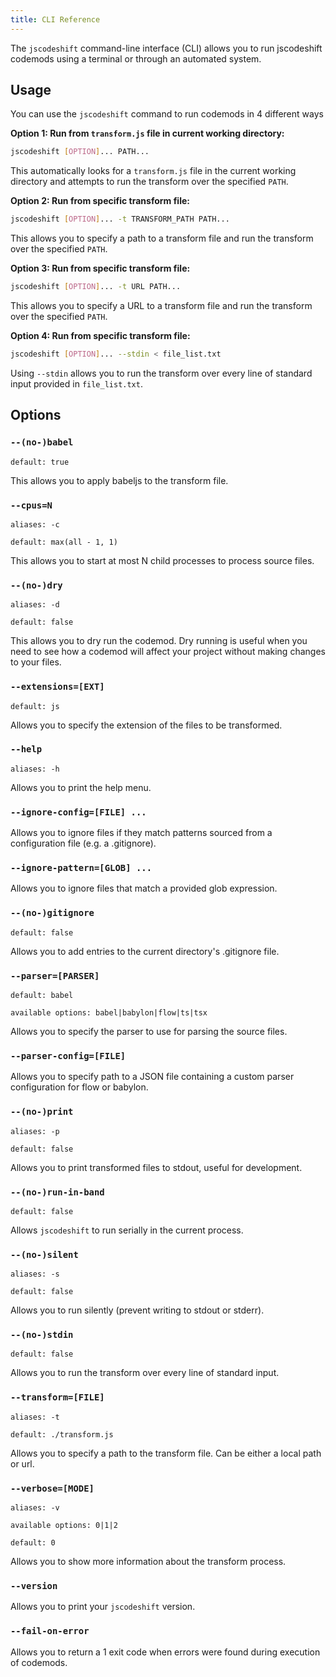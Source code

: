 ```yaml
---
title: CLI Reference
---
```



The `jscodeshift` command-line interface (CLI) allows you to run jscodeshift codemods using a terminal or through an automated system.

## Usage

You can use the `jscodeshift` command to run codemods in 4 different ways

**Option 1: Run from `transform.js` file in current working directory:**

```bash
jscodeshift [OPTION]... PATH...
```

This automatically looks for a `transform.js` file in the current working directory and attempts to run the transform over the specified `PATH`.

**Option 2: Run from specific transform file:**

```bash
jscodeshift [OPTION]... -t TRANSFORM_PATH PATH...
```

This allows you to specify a path to a transform file and run the transform over the specified `PATH`.

**Option 3: Run from specific transform file:**

```bash
jscodeshift [OPTION]... -t URL PATH...
```

This allows you to specify a URL to a transform file and run the transform over the specified `PATH`.

**Option 4: Run from specific transform file:**

```bash
jscodeshift [OPTION]... --stdin < file_list.txt
```

Using `--stdin` allows you to run the transform over every line of standard input provided in `file_list.txt`.


## Options

### `--(no-)babel`

`default: true`

This allows you to apply babeljs to the transform file.

### `--cpus=N`

`aliases: -c`

`default: max(all - 1, 1)`

This allows you to start at most N child processes to process source files.

### `--(no-)dry`

`aliases: -d`

`default: false`

This allows you to dry run the codemod. Dry running is useful when you need to see how a codemod will affect your project without making changes to your files.

### `--extensions=[EXT]`

`default: js`

Allows you to specify the extension of the files to be transformed.


### `--help`

`aliases: -h`

Allows you to print the help menu.

### `--ignore-config=[FILE] ...`

Allows you to ignore files if they match patterns sourced from a configuration file (e.g. a .gitignore).

### `--ignore-pattern=[GLOB] ...`

Allows you to ignore files that match a provided glob expression.

### `--(no-)gitignore`

`default: false`

Allows you to add entries to the current directory's .gitignore file.

### `--parser=[PARSER]`

`default: babel`

`available options: babel|babylon|flow|ts|tsx`

Allows you to specify the parser to use for parsing the source files.

### `--parser-config=[FILE]`

Allows you to specify path to a JSON file containing a custom parser configuration for flow or babylon.

### `--(no-)print`

`aliases: -p`

`default: false`

Allows you to print transformed files to stdout, useful for development.

### `--(no-)run-in-band`

`default: false`

Allows `jscodeshift` to run serially in the current process.

### `--(no-)silent`

`aliases: -s`

`default: false`

Allows you to run silently (prevent writing to stdout or stderr).

### `--(no-)stdin`

`default: false`

Allows you to run the transform over every line of standard input.

### `--transform=[FILE]`

`aliases: -t`

`default: ./transform.js`

Allows you to specify a path to the transform file. Can be either a local path or url.

### `--verbose=[MODE]`

`aliases: -v`

`available options: 0|1|2`

`default: 0`

Allows you to show more information about the transform process.

### `--version`

Allows you to print your `jscodeshift` version.

### `--fail-on-error`

Allows you to return a 1 exit code when errors were found during execution of codemods.
